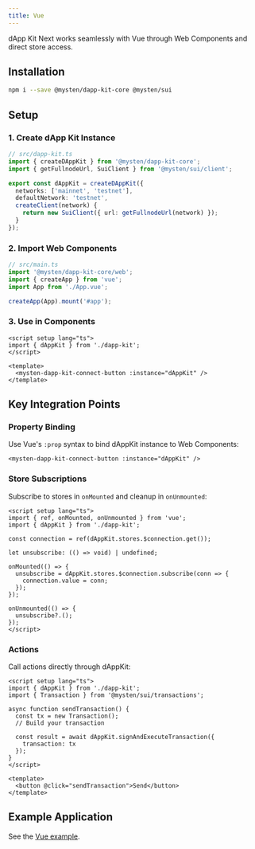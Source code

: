 ```yaml
---
title: Vue
---
```


dApp Kit Next works seamlessly with Vue through Web Components and direct store access.

## Installation

```sh npm2yarn
npm i --save @mysten/dapp-kit-core @mysten/sui
```

## Setup

### 1. Create dApp Kit Instance

```ts
// src/dapp-kit.ts
import { createDAppKit } from '@mysten/dapp-kit-core';
import { getFullnodeUrl, SuiClient } from '@mysten/sui/client';

export const dAppKit = createDAppKit({
  networks: ['mainnet', 'testnet'],
  defaultNetwork: 'testnet',
  createClient(network) {
    return new SuiClient({ url: getFullnodeUrl(network) });
  }
});
```

### 2. Import Web Components

```ts
// src/main.ts
import '@mysten/dapp-kit-core/web';
import { createApp } from 'vue';
import App from './App.vue';

createApp(App).mount('#app');
```

### 3. Use in Components

```vue
<script setup lang="ts">
import { dAppKit } from './dapp-kit';
</script>

<template>
  <mysten-dapp-kit-connect-button :instance="dAppKit" />
</template>
```

## Key Integration Points

### Property Binding
Use Vue's `:prop` syntax to bind dAppKit instance to Web Components:

```vue
<mysten-dapp-kit-connect-button :instance="dAppKit" />
```

### Store Subscriptions
Subscribe to stores in `onMounted` and cleanup in `onUnmounted`:

```vue
<script setup lang="ts">
import { ref, onMounted, onUnmounted } from 'vue';
import { dAppKit } from './dapp-kit';

const connection = ref(dAppKit.stores.$connection.get());

let unsubscribe: (() => void) | undefined;

onMounted(() => {
  unsubscribe = dAppKit.stores.$connection.subscribe(conn => {
    connection.value = conn;
  });
});

onUnmounted(() => {
  unsubscribe?.();
});
</script>
```

### Actions
Call actions directly through dAppKit:

```vue
<script setup lang="ts">
import { dAppKit } from './dapp-kit';
import { Transaction } from '@mysten/sui/transactions';

async function sendTransaction() {
  const tx = new Transaction();
  // Build your transaction
  
  const result = await dAppKit.signAndExecuteTransaction({
    transaction: tx
  });
}
</script>

<template>
  <button @click="sendTransaction">Send</button>
</template>
```

## Example Application

See the [Vue example](https://github.com/MystenLabs/ts-sdks/tree/main/packages/dapp-kit-next/examples/vue/simple).